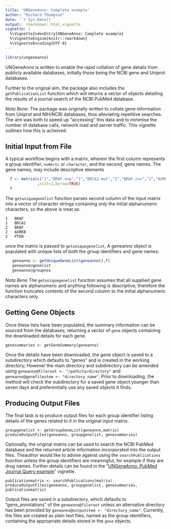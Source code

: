 ```yaml
---
title: 'UNGeneAnno: Complete example'
author: "Richard Thompson"
date: '`r Sys.Date()`'
output:  rmarkdown::html_vignette
vignette: |
  %\VignetteIndexEntry{UNGeneAnno: Complete example} 
  %\VignetteEngine{knitr::rmarkdown} 
  %\VignetteEncoding{UTF-8}
---
```


```r
library(ungeneanno)
```

UNGeneAnno is written to enable the rapid collation of gene details from publicly available databases, initially those being the NCBI gene and Uniprot databases. 

Further to the original aim, the package also includes the `getPublicationList` function which will returns a vector of objects detailing the results of a journal search of the NCBI PubMed database.

*Nota Bene:* The package was originally written to collate gene information from Uniprot and NIH/NCBI databases, thus alleviating repetitive searches. The aim was both to speed up "accessing" this data and to minimise the number of database calls, network load and server traffic. This vignette outlines how this is acheived.


## Initial Input from File
A typical workflow begins with a matrix, wherein the first column represents a group identifier, `numeric` or `character`, and the second, gene names. The gene names, may include descriptive elements

```r
  f <- matrix(c("1","BRAF.exp","1","BRCA2.mut","2","BRAF.cnv","2","AURKB.mut","2","PTEN.exp")
              ,ncol=2,byrow=TRUE)
  f
```

The `getuniquegenelist` function parses second column of the input matrix into a vector of character strings containing only the initial alphanumeric characters, so the above is treat as:

    1   BRAF
    1   BRCA2
    2   BRAF
    2   AURKB
    2   PTEN

once the matrix is passed to `getuniquegenelist`, A geneanno object is populated with unique lists of both the group identifiers and gene names:

```r
   geneanno <- getUniqueGeneList(geneanno(),f)
   geneanno@genelist
   geneanno@groupnos
```

*Nota Bene* The `getuniquegenelist` function assumes that all supplied gene names are alphanumeric and anything following is descriptive; therefore the function truncates contents of the second column to the initial alphanumeric characters only.


## Getting Gene Objects
Once these lists have been populated, the summary information can be sourced from the databases; returning a vector of `gene` objects containing the downloaded details for each gene.

    genesummaries <- getGeneSummary(geneanno)

Once the details have been downloaded, the gene object is saved to a subdirectory which defaults to "genes" and is created in the working directory; However the main directory and subdirectory can be amended using `geneanno@fileroot <- "/path/to/directory"` and  `geneanno@genefilestem <- "directory_name"`.
Prior to downloading, the method will check the subdirectory for a saved gene object younger than seven days and preferentially use any saved objects it finds. 

## Producing Output Files
The final task is to produce output files for each group identifier listing details of the genes related to it in the original input matrix.

    groupgenelist <- getGroupGeneList(geneanno,matrix)
    produceOutputFiles(geneanno, groupgenelist, genesummaries)

Optionally, the original matrix can be used to search the NCBI PubMed database and the returned article information incorporated into the output files. Theauthor would like to advise against using the `searchPublications` function unless the group identifiers are meaningful, for example if they are drug names. Further details can be found in the "[UNGeneAnno: PubMed Journal Query example](PubMed_Query_Example.html)" vignette.

    publicationmatrix <- searchPublications(matrix)
    produceOutputFiles(geneanno, groupgenelist, genesummaries, publicationmatrix)

Output files are saved in a subdirectory, which defaults to "gene_annotations" of the `geneanno@fileroot` unless an alternative directory has been provided by `geneanno@outputstem <- "directory_name"`.
Currently, the files are created as plain text files, named as the group identifiers,  containing the appropriate details stored in the `gene` objects.
